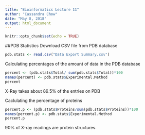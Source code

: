 ```yaml
---
title: "Bioinformatics Lecture 11"
author: "Cassandra Chow"
date: "May 8, 2018"
output: html_document
---
```


```r
knitr::opts_chunk$set(echo = TRUE)
```

##PDB Statistics
Download CSV file from PDB database

```r
pdb.stats <- read.csv("Data Export Summary.csv")
```

Calculating percentages of the amount of data in the PDB database
```r
percent <- (pdb.stats$Total/ sum(pdb.stats$Total))*100
names(percent) <- pdb.stats$Experimental.Method
percent
```
X-Ray takes about 89.5% of the entries on PDB

Caclulating the percentage of proteins 
```r
percent.p <- (pdb.stats$Proteins/sum(pdb.stats$Proteins))*100
names(percent.p) <- pdb.stats$Experimental.Method
percent.p
```
90% of X-ray readings are protein structures

